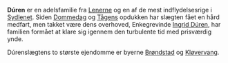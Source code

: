 {{title:Dúren}}
{{author:Laura Holmegaard}}
{{timestamp:2009-10-24T16:51:03Z}}
{{copyright:Dúren}}
'''Dúren''' er en adelsfamilie fra [[Lenerne]] og en af de mest indflydelsesrige i [[Sydlenet]]. Siden [[Dommedag]] og [[Tågen|Tågens]] opdukken har slægten fået en hård medfart, men takket være dens overhoved, Enkegrevinde [[Ingrid Dúren]], har familien formået at klare sig igennem den turbulente tid med prisværdig ynde.

Dúrenslægtens to største ejendomme er byerne [[Brøndstad]] og [[Kløvervang]].